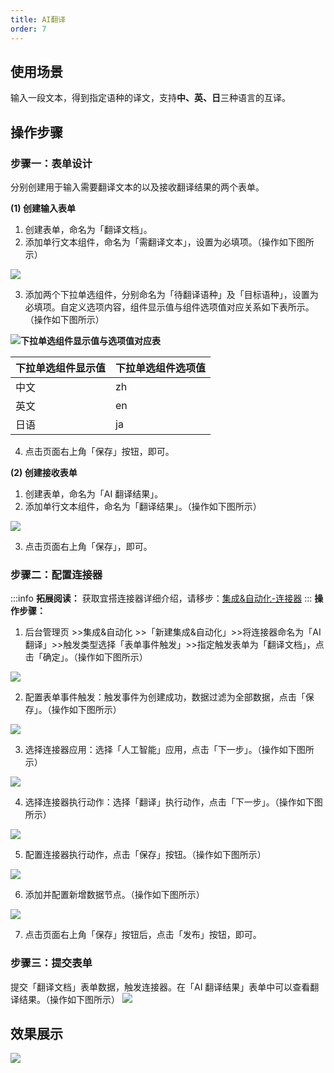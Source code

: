 ```yaml
---
title: AI翻译
order: 7
---
```


## 使用场景

输入一段文本，得到指定语种的译文，支持**中、英、日**三种语言的互译。

## 操作步骤

### 步骤一：表单设计

分别创建用于输入需要翻译文本的以及接收翻译结果的两个表单。

**(1) 创建输入表单**

1. 创建表单，命名为「翻译文档」。
2. 添加单行文本组件，命名为「需翻译文本」，设置为必填项。（操作如下图所示）

![](https://img.alicdn.com/imgextra/i4/O1CN01amQJVV1Zvkj8X8hBY_!!6000000003257-2-tps-1046-546.png_.webp)

3. 添加两个下拉单选组件，分别命名为「待翻译语种」及「目标语种」，设置为必填项。自定义选项内容，组件显示值与组件选项值对应关系如下表所示。（操作如下图所示）

![](https://img.alicdn.com/imgextra/i1/O1CN01PhMOlx1tIdDC6QHvd_!!6000000005879-2-tps-1046-545.png_.webp)
​
**下拉单选组件显示值与选项值对应表**

| 下拉单选组件显示值 | 下拉单选组件选项值 |
| ------------------ | ------------------ |
| 中文               | zh                 |
| 英文               | en                 |
| 日语               | ja                 |

4. 点击页面右上角「保存」按钮，即可。

**(2) 创建接收表单**

1. 创建表单，命名为「AI 翻译结果」。
2. 添加单行文本组件，命名为「翻译结果」。（操作如下图所示）

![](https://img.alicdn.com/imgextra/i1/O1CN01CnRBIz25DqSj06JGa_!!6000000007493-2-tps-1046-546.png_.webp)

3. 点击页面右上角「保存」，即可。

### 步骤二：配置连接器

:::info
**拓展阅读：** 获取宜搭连接器详细介绍，请移步：[集成&自动化-连接器](https://www.yuque.com/yida/support/zevvr1?view=doc_embed)
:::
**操作步骤：**

1. 后台管理页 >>集成&自动化 >>「新建集成&自动化」>>将连接器命名为「AI 翻译」>>触发类型选择「表单事件触发」>>指定触发表单为「翻译文档」，点击「确定」。（操作如下图所示）

![](https://img.alicdn.com/imgextra/i3/O1CN01ytH7BX1rXAYF9qWww_!!6000000005640-2-tps-1046-546.png_.webp)

2. 配置表单事件触发：触发事件为创建成功，数据过滤为全部数据，点击「保存」。（操作如下图所示）

![](https://img.alicdn.com/imgextra/i4/O1CN013WUcgD27Wk29NRhhY_!!6000000007805-2-tps-1046-546.png_.webp)

3. 选择连接器应用：选择「人工智能」应用，点击「下一步」。（操作如下图所示）

![](https://img.alicdn.com/imgextra/i4/O1CN01UF5V8X1fTiAjbQRs7_!!6000000004008-2-tps-1046-545.png_.webp)

4. 选择连接器执行动作：选择「翻译」执行动作，点击「下一步」。（操作如下图所示）

![](https://img.alicdn.com/imgextra/i3/O1CN01lEjWHN1fSKz5YOv4i_!!6000000004005-2-tps-1046-545.png_.webp)

5. 配置连接器执行动作，点击「保存」按钮。（操作如下图所示）

![](https://img.alicdn.com/imgextra/i3/O1CN0105pmVG1gpz34j0uVj_!!6000000004192-2-tps-1046-547.png_.webp)

6. 添加并配置新增数据节点。（操作如下图所示）

![](https://img.alicdn.com/imgextra/i4/O1CN01cQawER1NBhW0I9hJs_!!6000000001532-2-tps-1046-543.png_.webp)

7. 点击页面右上角「保存」按钮后，点击「发布」按钮，即可。

### 步骤三：提交表单

提交「翻译文档」表单数据，触发连接器。在「AI 翻译结果」表单中可以查看翻译结果。（操作如下图所示）
![](https://img.alicdn.com/imgextra/i4/O1CN010x6BvP27qtSglFsoC_!!6000000007849-2-tps-1920-951.png_.webp)

## 效果展示

![](https://img.alicdn.com/imgextra/i2/O1CN01R5cAua28FAS733etW_!!6000000007902-2-tps-1920-951.png_.webp)
